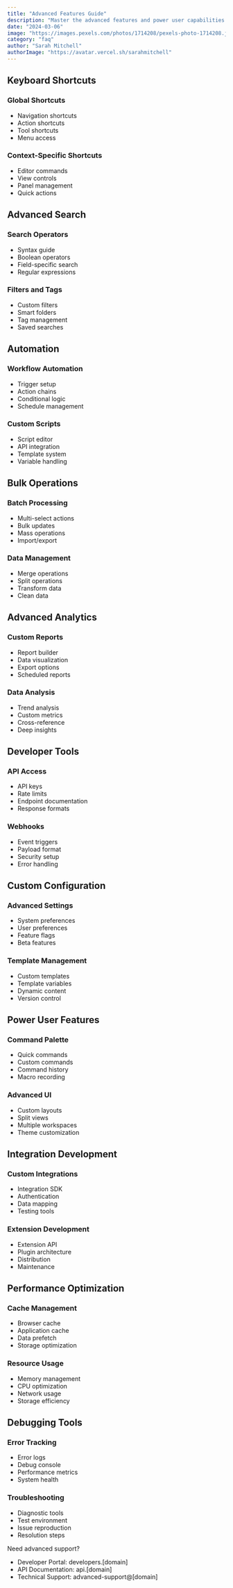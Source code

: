 ```yaml
---
title: "Advanced Features Guide"
description: "Master the advanced features and power user capabilities of [Product Name]"
date: "2024-03-06"
image: "https://images.pexels.com/photos/1714208/pexels-photo-1714208.jpeg"
category: "faq"
author: "Sarah Mitchell"
authorImage: "https://avatar.vercel.sh/sarahmitchell"
---
```


## Keyboard Shortcuts

### Global Shortcuts
- Navigation shortcuts
- Action shortcuts
- Tool shortcuts
- Menu access

### Context-Specific Shortcuts
- Editor commands
- View controls
- Panel management
- Quick actions

## Advanced Search

### Search Operators
- Syntax guide
- Boolean operators
- Field-specific search
- Regular expressions

### Filters and Tags
- Custom filters
- Smart folders
- Tag management
- Saved searches

## Automation

### Workflow Automation
- Trigger setup
- Action chains
- Conditional logic
- Schedule management

### Custom Scripts
- Script editor
- API integration
- Template system
- Variable handling

## Bulk Operations

### Batch Processing
- Multi-select actions
- Bulk updates
- Mass operations
- Import/export

### Data Management
- Merge operations
- Split operations
- Transform data
- Clean data

## Advanced Analytics

### Custom Reports
- Report builder
- Data visualization
- Export options
- Scheduled reports

### Data Analysis
- Trend analysis
- Custom metrics
- Cross-reference
- Deep insights

## Developer Tools

### API Access
- API keys
- Rate limits
- Endpoint documentation
- Response formats

### Webhooks
- Event triggers
- Payload format
- Security setup
- Error handling

## Custom Configuration

### Advanced Settings
- System preferences
- User preferences
- Feature flags
- Beta features

### Template Management
- Custom templates
- Template variables
- Dynamic content
- Version control

## Power User Features

### Command Palette
- Quick commands
- Custom commands
- Command history
- Macro recording

### Advanced UI
- Custom layouts
- Split views
- Multiple workspaces
- Theme customization

## Integration Development

### Custom Integrations
- Integration SDK
- Authentication
- Data mapping
- Testing tools

### Extension Development
- Extension API
- Plugin architecture
- Distribution
- Maintenance

## Performance Optimization

### Cache Management
- Browser cache
- Application cache
- Data prefetch
- Storage optimization

### Resource Usage
- Memory management
- CPU optimization
- Network usage
- Storage efficiency

## Debugging Tools

### Error Tracking
- Error logs
- Debug console
- Performance metrics
- System health

### Troubleshooting
- Diagnostic tools
- Test environment
- Issue reproduction
- Resolution steps

Need advanced support?
- Developer Portal: developers.[domain]
- API Documentation: api.[domain]
- Technical Support: advanced-support@[domain]